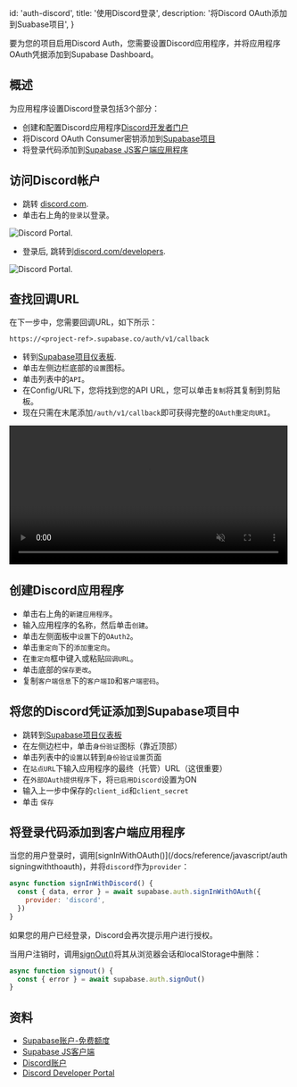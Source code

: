 
  id: 'auth-discord',
  title: '使用Discord登录',
  description: '将Discord OAuth添加到Suabase项目',
}

要为您的项目启用Discord Auth，您需要设置Discord应用程序，并将应用程序OAuth凭据添加到Supabase Dashboard。

## 概述

为应用程序设置Discord登录包括3个部分：

- 创建和配置Discord应用程序[Discord开发者门户](https://discord.com/developers)
- 将Discord OAuth Consumer密钥添加到[Supabase项目](https://app.supabase.com)
- 将登录代码添加到[Supabase JS客户端应用程序](https://github.com/supabase/supabase-js)

## 访问Discord帐户

- 跳转 [discord.com](https://discord.com/).
- 单击右上角的`登录`以登录。

![Discord Portal.](/docs/img/guides/auth-discord/discord-portal.png)

- 登录后, 跳转到[discord.com/developers](https://discord.com/developers).

![Discord Portal.](/docs/img/guides/auth-discord/discord-developer-portal.png)

## 查找回调URL

在下一步中，您需要回调URL，如下所示：

`https://<project-ref>.supabase.co/auth/v1/callback`

- 转到[Supabase项目仪表板](https://app.supabase.com).
- 单击左侧边栏底部的`设置`图标。
- 单击列表中的`API`。
- 在Config/URL下，您将找到您的API URL，您可以单击`复制`将其复制到剪贴板。
- 现在只需在末尾添加`/auth/v1/callback`即可获得完整的`OAuth重定向URI`。

<video width="99%" muted playsInline controls="true">
  <source src="/docs/videos/api/api-url-and-key.mp4" type="video/mp4" muted playsInline />
</video>

## 创建Discord应用程序

- 单击右上角的`新建应用程序`。
- 输入应用程序的名称，然后单击`创建`。
- 单击左侧面板中`设置`下的`OAuth2`。
- 单击`重定向`下的`添加重定向`。
- 在`重定向`框中键入或粘贴`回调URL`。
- 单击底部的`保存更改`。
- 复制`客户端信息`下的`客户端ID`和`客户端密码`。

## 将您的Discord凭证添加到Supabase项目中

- 跳转到[Supabase项目仪表板](https://app.supabase.com)
- 在左侧边栏中，单击`身份验证`图标（靠近顶部）
- 单击列表中的`设置`以转到`身份验证设置`页面
- 在`站点URL`下输入应用程序的最终（托管）URL（这很重要）
- 在`外部OAuth提供程序`下，将`已启用Discord`设置为ON
- 输入上一步中保存的`client_id`和`client_secret`
- 单击  `保存 `

## 将登录代码添加到客户端应用程序

当您的用户登录时，调用[signInWithOAuth()](/docs/reference/javascript/auth signingwiththoauth)，并将`discord`作为`provider`：

```js
async function signInWithDiscord() {
  const { data, error } = await supabase.auth.signInWithOAuth({
    provider: 'discord',
  })
}
```

如果您的用户已经登录，Discord会再次提示用户进行授权。

当用户注销时，调用[signOut()](/docs/reference/javascript/auth-signOut)将其从浏览器会话和localStorage中删除：

```js
async function signout() {
  const { error } = await supabase.auth.signOut()
}
```

## 资料

- [Supabase账户-免费额度](https://supabase.com)
- [Supabase JS客户端](https://github.com/supabase/supabase-js)
- [Discord账户](https://discord.com)
- [Discord Developer Portal](https://discord.com/developers)



